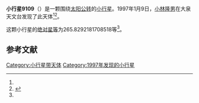 {{Infobox planet
| bgcolour = #FFFFC0
| name = 9109 Yukomotizuki
| symbol = 
| image = 
| caption = 
| discovery = yes
| discovery_ref = 
| discoverer = [[小林隆男|小林隆男]]
| discovery_site = [[大泉天文台|大泉天文台]] 
| discovered = 1997年1月9日
| designations = yes
| mp_name = 
| named_after = 
| alt_names = 1997 AH7/ 1990 EV5
| mp_category = [[主带小行星|主带小行星]]
| orbit_ref = <ref name="a">[http://ssd.jpl.nasa.gov/sbdb.cgi?sstr=9109 9109 Yukomotizuki] {{Wayback|url=http://ssd.jpl.nasa.gov/sbdb.cgi?sstr=9109 |date=20201124034447 }}，小行星數據庫瀏覽器（JPL Small-Body Database Browser）－[[美国国家航空航天局|美国国家航空航天局]]喷气推进实验室</ref>
| epoch = 2456400.5 (2013年4月18日更新)
| aphelion = {{convert|2.546912912238596|AU|km|3|abbr=on|lk=out}}
| perihelion = {{convert|2.111677075405126|AU|km|3|abbr=on}}
| semimajor = {{convert|2.329294993821861|AU|km|3|abbr=on}}
| eccentricity = 0.093426517
| period = 1298.479707 [[日|日]]<br />3.56[[儒略年|儒略年]]
| avg_speed = 
| inclination = 7.163304612172012
| asc_node = 151.3961253939175
| mean_anomaly = 
| arg_peri = 265.8292181708518
| satellites = 
| physical_characteristics = yes
| dimensions = 
| mass = 
| density = 
| surface_grav = 
| escape_velocity = 
| sidereal_day = 
| axial_tilt = 
| pole_ecliptic_lat = 
| pole_ecliptic_lon = 
| albedo = 
| temperatures= 
| temp_name1 = 
| mean_temp_1 = 
| max_temp_1 = 
| temp_name2 = 
| max_temp_2 = 
| spectral_type = 
| abs_magnitude = 265.8292181708518
}}

'''小行星9109'''（{{lang-en|9109 Yukomotizuki}}）是一颗围绕[[太阳|太阳]][[公转|公转]]的[[小行星|小行星]]。1997年1月9日，[[小林隆男|小林隆男]]在大泉天文台发现了此天体<ref name="a" /><ref>{{cite news|title=小行星列表|url=http://cfa-www.harvard.edu/iau/lists/NumberedMPs.txt|accessdate=2013-07-08|newspaper=哈佛大学|archive-date=2008-05-17|archive-url=https://web.archive.org/web/20080517010638/http://cfa-www.harvard.edu/iau/lists/NumberedMPs.txt|dead-url=no}}</ref>。

这颗小行星的[[绝对星等|绝对星等]]为265.8292181708518等<ref name="a" />。

==参考文献==
{{reflist}}
{{Minor Planet Number|[[小行星9108|小行星9108]]|[[小行星9110|小行星9110]]}}

{{小天体}}

[[Category:小行星带天体|Category:小行星带天体]]
[[Category:1997年发现的小行星|Category:1997年发现的小行星]]

{{asteroid-stub}}